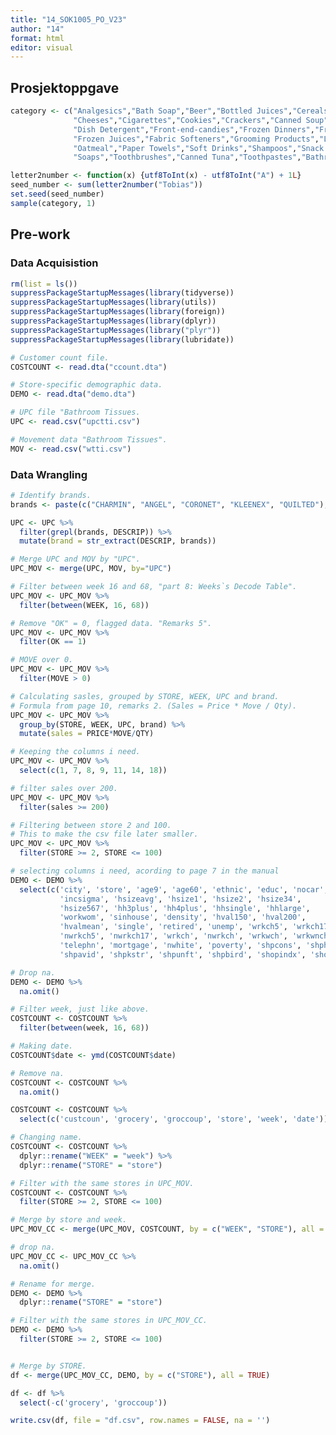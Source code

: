 ```yaml
---
title: "14_SOK1005_PO_V23"
author: "14"
format: html
editor: visual
---
```


## Prosjektoppgave

```r
category <- c("Analgesics","Bath Soap","Beer","Bottled Juices","Cereals",
              "Cheeses","Cigarettes","Cookies","Crackers","Canned Soup",
              "Dish Detergent","Front-end-candies","Frozen Dinners","Frozen Entrees",
              "Frozen Juices","Fabric Softeners","Grooming Products","Laundry Detergents",
              "Oatmeal","Paper Towels","Soft Drinks","Shampoos","Snack Crackers",
              "Soaps","Toothbrushes","Canned Tuna","Toothpastes","Bathroom Tissues")

letter2number <- function(x) {utf8ToInt(x) - utf8ToInt("A") + 1L}
seed_number <- sum(letter2number("Tobias"))
set.seed(seed_number)
sample(category, 1)
```

## Pre-work

### Data Acquisistion

```r
rm(list = ls())
suppressPackageStartupMessages(library(tidyverse))
suppressPackageStartupMessages(library(utils))
suppressPackageStartupMessages(library(foreign))
suppressPackageStartupMessages(library(dplyr))
suppressPackageStartupMessages(library("plyr"))
suppressPackageStartupMessages(library(lubridate))
```

```r
# Customer count file. 
COSTCOUNT <- read.dta("ccount.dta") 

# Store-specific demographic data. 
DEMO <- read.dta("demo.dta")

# UPC file "Bathroom Tissues. 
UPC <- read.csv("upctti.csv")

# Movement data "Bathroom Tissues". 
MOV <- read.csv("wtti.csv")
```

### Data Wrangling

```r
# Identify brands. 
brands <- paste(c("CHARMIN", "ANGEL", "CORONET", "KLEENEX", "QUILTED"), collapse = "|")

UPC <- UPC %>% 
  filter(grepl(brands, DESCRIP)) %>%
  mutate(brand = str_extract(DESCRIP, brands))
```

```r
# Merge UPC and MOV by "UPC". 
UPC_MOV <- merge(UPC, MOV, by="UPC")

# Filter between week 16 and 68, "part 8: Weeks`s Decode Table". 
UPC_MOV <- UPC_MOV %>%
  filter(between(WEEK, 16, 68))

# Remove "OK" = 0, flagged data. "Remarks 5". 
UPC_MOV <- UPC_MOV %>%
  filter(OK == 1)

# MOVE over 0. 
UPC_MOV <- UPC_MOV %>%
  filter(MOVE > 0)

# Calculating sasles, grouped by STORE, WEEK, UPC and brand.
# Formula from page 10, remarks 2. (Sales = Price * Move / Qty). 
UPC_MOV <- UPC_MOV %>%
  group_by(STORE, WEEK, UPC, brand) %>%
  mutate(sales = PRICE*MOVE/QTY)

# Keeping the columns i need. 
UPC_MOV <- UPC_MOV %>%
  select(c(1, 7, 8, 9, 11, 14, 18))

# filter sales over 200. 
UPC_MOV <- UPC_MOV %>%
  filter(sales >= 200)

# Filtering between store 2 and 100. 
# This to make the csv file later smaller.  
UPC_MOV <- UPC_MOV %>%
  filter(STORE >= 2, STORE <= 100)
```

```r
# selecting columns i need, acording to page 7 in the manual
DEMO <- DEMO %>%
  select(c('city', 'store', 'age9', 'age60', 'ethnic', 'educ', 'nocar', 'income', 
           'incsigma', 'hsizeavg', 'hsize1', 'hsize2', 'hsize34', 
           'hsize567', 'hh3plus', 'hh4plus', 'hhsingle', 'hhlarge', 
           'workwom', 'sinhouse', 'density', 'hval150', 'hval200', 
           'hvalmean', 'single', 'retired', 'unemp', 'wrkch5', 'wrkch17', 
           'nwrkch5', 'nwrkch17', 'wrkch', 'nwrkch', 'wrkwch', 'wrkwnch', 
           'telephn', 'mortgage', 'nwhite', 'poverty', 'shpcons', 'shphurr', 
           'shpavid', 'shpkstr', 'shpunft', 'shpbird', 'shopindx', 'shopindx'))

# Drop na. 
DEMO <- DEMO %>%
  na.omit()

```

```r
# Filter week, just like above. 
COSTCOUNT <- COSTCOUNT %>%
  filter(between(week, 16, 68))

# Making date. 
COSTCOUNT$date <- ymd(COSTCOUNT$date)

# Remove na. 
COSTCOUNT <- COSTCOUNT %>%
  na.omit()

COSTCOUNT <- COSTCOUNT %>%
  select(c('custcoun', 'grocery', 'groccoup', 'store', 'week', 'date'))

# Changing name. 
COSTCOUNT <- COSTCOUNT %>%
  dplyr::rename("WEEK" = "week") %>%
  dplyr::rename("STORE" = "store")

# Filter with the same stores in UPC_MOV. 
COSTCOUNT <- COSTCOUNT %>%
  filter(STORE >= 2, STORE <= 100)

# Merge by store and week. 
UPC_MOV_CC <- merge(UPC_MOV, COSTCOUNT, by = c("WEEK", "STORE"), all = TRUE)

# drop na. 
UPC_MOV_CC <- UPC_MOV_CC %>%
  na.omit()

# Rename for merge. 
DEMO <- DEMO %>%
  dplyr::rename("STORE" = "store")

# Filter with the same stores in UPC_MOV_CC. 
DEMO <- DEMO %>%
  filter(STORE >= 2, STORE <= 100)


# Merge by STORE.  
df <- merge(UPC_MOV_CC, DEMO, by = c("STORE"), all = TRUE)

df <- df %>%
  select(-c('grocery', 'groccoup'))

write.csv(df, file = "df.csv", row.names = FALSE, na = '')
```
